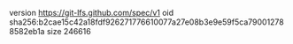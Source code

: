 version https://git-lfs.github.com/spec/v1
oid sha256:b2cae15c42a18fdf926271776610077a27e08b3e9e59f5ca790012788582eb1a
size 246616
